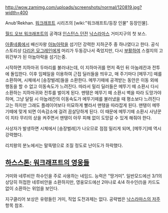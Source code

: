 http://wow.zamimg.com/uploads/screenshots/normal/120819.jpg?width=400

{{{#!html
<img src="http://img2.wikia.nocookie.net/__cb20091215011920/wowwiki/images/thumb/8/8f/Anub'Rekhan_TCG.jpg/500px-Anub'Rekhan_TCG.jpg">}}}

Anub'Rekhan. [[워크래프트]] 시리즈의 [wiki:"워크래프트/등장 인물" 등장인물].

[[월드 오브 워크래프트]]의 공격대 [[인스턴스 던전]] [[낙스라마스]] 거미지구의 첫 보스.

[[아졸네룹]]에서 배신자왕 [[아눕아락]]을 섬기던 강력한 지하군주 중 하나였다고 한다. 공식 스토리상 [[다리온 모그레인]]에게 머리가 두동강나서 죽었지만, 다시 [[부활]]하여 스컬지의 고위간부가 된 아눕아락을 섬기는중.

시작하면 지하마귀 두마리를 불러내는데, 이 지하마귀를 먼저 죽인 뒤 아눕레칸과 전투에 돌입한다. 이후 임페일을 이용하여 근접 딜러들을 띄우고, 매 주기마다 [메뚜기] 떼를 소환하며, 시체에서 [송장벌레]들을 소환한다. 메뚜기떼에 공격받는 동안은 이동 외에 행동을 할 수 없고 이동속도가 느려진다. 따라서 밀리 딜러들은 메뚜기 떼 소환시 다시 소환하는 지하마귀와 전투를 벌이게 된다. 맨탱은 메뚜기 떼 소환시 벽을 따라 도망가야 하며, 그냥 달릴 시 아눕레칸의 이동속도가 메뚜기떼를 불러냈을 때 평소보다 느려진다고는 하지만 그래도 플레이어보다 미묘하게 빨라서 맨탱을 따라잡게 된다. 맨탱이 메뚜기떼에 맞게 되면 이속감소에 걸려 끔살당하게 된다. 이 때문에 메뚜기떼 소환시 사냥꾼이 치타 무리의 상을 켜주면서 맨탱이 아무 피해 없이 도망갈 수 있게 해줘야 한다.

사상자가 발생하면 시체에서 [송장벌레]가 나오므로 점점 밀리게 되며, [메뚜기]떼 역시 강력했다.

리치왕의 분노에서는 말뚝탱으로 조질 정도로 난이도가 하락했다.

== [[하스스톤: 워크래프트의 영웅들]] ==
거미와 네루비안 하수인을 주로 사용하는 네임드. 능력은 "땅거미". 일반모드에선 3/1의 상당히 허접한 네루비안을 소환하지만, 영웅모드에선 2마나로 4/4 하수인(!)을 카드도없이 소환하는 위엄을 보인다. 

지구클리어 보상은 유령들린 거미, 직업 도전과제는 없다. 공략법은 [[낙스라마스의 저주]] 항목 참조.
